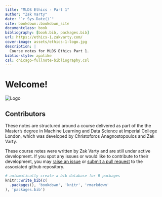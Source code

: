 ```yaml
---
title: "MLDS Ethics - Part 1"
author: "Zak Varty"
date: "`r Sys.Date()`"
site: bookdown::bookdown_site
documentclass: book
bibliography: [book.bib, packages.bib]
url: https://ethics-1.zakvarty.com/
cover-image: assets/ethics-1-logo.jpg
description: |
  Course notes for MLDS Ethics Part 1.
biblio-style: apalike
csl: chicago-fullnote-bibliography.csl
---
```


# Welcome! {.unnumbered}

::: small_right
<img src="assets/ethics-1-logo.jpg" alt="Logo"/>
:::


## Contributors {.unnumbered}

These notes are structured around a course delivered as part of the the Master's degree in Machine Learning and Data Science at Imperial College London, which was developed by Christoforos Anagnostopoulos and Zak Varty.

These course notes were written by Zak Varty and are still under active development. If you spot any issues or would like to contribute to their development, you may [raise an issue](https://github.com/zakvarty/ethics-1/issues "Github: Ethics 1 Issues") or [submit a pull request](https://github.com/zakvarty/ethics-1/pulls "Github: Ethics 1 - Pull Request") to the associated github repository.

```r
# automatically create a bib database for R packages
knitr::write_bib(c(
  .packages(), 'bookdown', 'knitr', 'rmarkdown'
), 'packages.bib')
```
